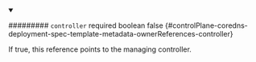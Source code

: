 
<details className="config-field" data-expandable="false" open>
<summary>

######### `controller` <span className="config-field-required" data-required="false">required</span> <span className="config-field-type">boolean</span> <span className="config-field-default">false</span> <span className="config-field-enum"></span> {#controlPlane-coredns-deployment-spec-template-metadata-ownerReferences-controller}

If true, this reference points to the managing controller.

</summary>



</details>
